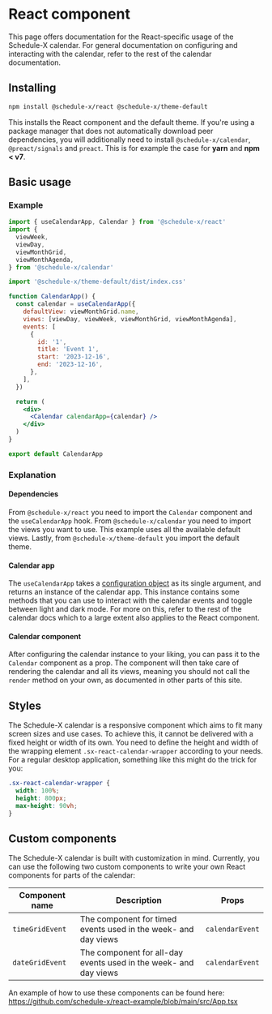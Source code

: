 # React component

This page offers documentation for the React-specific usage of the Schedule-X calendar. For general documentation on
configuring and interacting with the calendar, refer to the rest of the calendar documentation.

## Installing

```bash copy
npm install @schedule-x/react @schedule-x/theme-default
```

This installs the React component and the default theme. If you're using a package manager that does not automatically
download peer dependencies, you will additionally need to install `@schedule-x/calendar`, `@preact/signals` and
`preact`. This is for example the case for **yarn** and **npm < v7**.


## Basic usage

### Example

```jsx
import { useCalendarApp, Calendar } from '@schedule-x/react'
import {
  viewWeek,
  viewDay,
  viewMonthGrid,
  viewMonthAgenda,
} from '@schedule-x/calendar'

import '@schedule-x/theme-default/dist/index.css'

function CalendarApp() {
  const calendar = useCalendarApp({
    defaultView: viewMonthGrid.name,
    views: [viewDay, viewWeek, viewMonthGrid, viewMonthAgenda],
    events: [
      {
        id: '1',
        title: 'Event 1',
        start: '2023-12-16',
        end: '2023-12-16',
      },
    ],
  })

  return (
    <div>
      <Calendar calendarApp={calendar} />
    </div>
  )
}

export default CalendarApp
```

### Explanation

#### Dependencies

From `@schedule-x/react` you need to import the `Calendar` component and the `useCalendarApp` hook. From
`@schedule-x/calendar` you need to import the views you want to use. This example uses all the
available default views. Lastly, from `@schedule-x/theme-default` you import the default theme.

#### Calendar app

The `useCalendarApp` takes a [configuration object](/docs/calendar/configuration) as its single argument, and returns an
instance of the calendar app. This instance contains some methods that you can use to interact with
the calendar events and toggle between light and dark mode. For more on this, refer to the rest of the calendar docs
which to a large extent also applies to the React component.

#### Calendar component

After configuring the calendar instance to your liking, you can pass it to the `Calendar` component as a prop. The
component will then take care of rendering the calendar and all its views, meaning you should not call the `render`
method on your own, as documented in other parts of this site.

## Styles

The Schedule-X calendar is a responsive component which aims to fit many screen sizes and use cases. To achieve this,
it cannot be delivered with a fixed height or width of its own. You need to define the height and width of the
wrapping element `.sx-react-calendar-wrapper` according to your needs. For a regular desktop application, something
like this might do the trick for you:

```css
.sx-react-calendar-wrapper {
  width: 100%;
  height: 800px;
  max-height: 90vh;
}
```

## Custom components

The Schedule-X calendar is built with customization in mind. Currently, you can use the following two custom
components to write your own React components for parts of the calendar:

| Component name  | Description                                                      | Props           |
|-----------------|------------------------------------------------------------------|-----------------|
| `timeGridEvent` | The component for timed events used in the week- and day views   | `calendarEvent` |
| `dateGridEvent` | The component for all-day events used in the week- and day views | `calendarEvent` |

An example of how to use these components can be found here: https://github.com/schedule-x/react-example/blob/main/src/App.tsx

